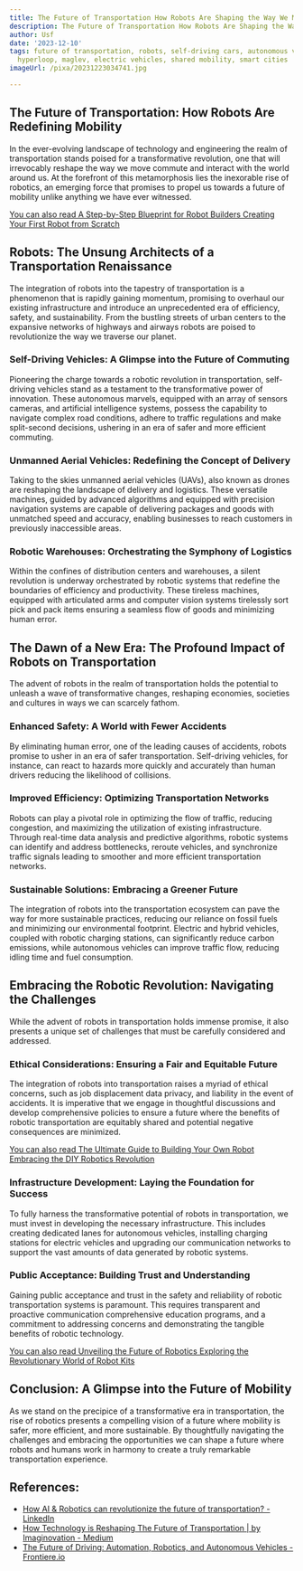 ```yaml
---
title: The Future of Transportation How Robots Are Shaping the Way We Move
description: The Future of Transportation How Robots Are Shaping the Way We Move
author: Usf
date: '2023-12-10'
tags: future of transportation, robots, self-driving cars, autonomous vehicles, drones,
  hyperloop, maglev, electric vehicles, shared mobility, smart cities
imageUrl: /pixa/20231223034741.jpg

---
```

## The Future  of Transportation:  How Robots Are  Redefining  Mobility

In the ever-evolving landscape of technology and engineering the realm of transportation stands poised for a transformative revolution, one that will irrevocably  reshape the way we move commute and interact with  the world  around us. At the forefront of this metamorphosis  lies the inexorable  rise of robotics, an emerging force that promises to propel us towards a future of mobility unlike anything we have ever witnessed.

[You  can also read A Step-by-Step  Blueprint for Robot Builders Creating Your First Robot from Scratch](A%20Step-by-Step%20Blueprint%20for%20Robot%20Builders%20Creating%20Your%20First%20Robot%20from%20Scratch)


## Robots: The Unsung  Architects of a Transportation Renaissance

The integration of robots into the tapestry of transportation is  a  phenomenon that  is rapidly gaining momentum, promising to overhaul our existing infrastructure and introduce an unprecedented era of efficiency, safety, and sustainability.  From the bustling streets of urban centers to the  expansive networks of  highways and airways robots are poised to revolutionize the way we traverse our planet.

### Self-Driving Vehicles: A Glimpse into the Future of Commuting

Pioneering the charge towards a robotic revolution in transportation, self-driving  vehicles stand as a  testament to the transformative power of innovation. These autonomous marvels, equipped with an array of sensors cameras, and artificial intelligence systems, possess the capability to  navigate complex  road conditions, adhere  to traffic regulations and make split-second decisions, ushering in an era of safer and more efficient commuting.

###  Unmanned Aerial Vehicles: Redefining the  Concept of Delivery

Taking to the skies unmanned aerial vehicles (UAVs), also known as drones are reshaping  the  landscape of delivery and logistics. These versatile machines,  guided by advanced algorithms and equipped with precision navigation systems are capable of delivering packages and goods with unmatched speed and  accuracy, enabling businesses to reach customers in previously inaccessible areas.

### Robotic Warehouses: Orchestrating the Symphony of Logistics

Within the confines of distribution centers and  warehouses, a  silent revolution is underway orchestrated by robotic  systems  that redefine the boundaries  of efficiency and productivity. These  tireless machines, equipped with articulated arms  and computer vision systems tirelessly sort pick  and  pack items  ensuring a seamless  flow of goods and minimizing human error.

## The Dawn of a New Era: The Profound Impact of Robots on Transportation

The advent of robots in the realm of transportation holds the  potential to unleash a wave of transformative changes, reshaping economies, societies  and cultures in ways we can scarcely fathom.

### Enhanced Safety:  A World  with Fewer Accidents

By eliminating human error, one of the leading causes of accidents,  robots promise to usher in an  era of safer transportation. Self-driving vehicles, for instance, can react  to hazards  more quickly and accurately than human drivers reducing the likelihood of collisions.

### Improved  Efficiency: Optimizing Transportation Networks

Robots  can play a  pivotal  role in  optimizing the  flow of traffic, reducing congestion, and maximizing the utilization of existing infrastructure. Through real-time data analysis and predictive algorithms, robotic systems can identify and address bottlenecks, reroute vehicles, and synchronize traffic signals leading to smoother and more efficient transportation networks.

### Sustainable Solutions:  Embracing a Greener Future

The integration of robots into the transportation ecosystem can pave the way for more sustainable practices, reducing  our reliance on  fossil fuels and minimizing  our environmental footprint. Electric  and hybrid vehicles, coupled with robotic charging stations, can significantly reduce carbon emissions, while  autonomous vehicles can improve traffic flow,  reducing idling time and  fuel consumption.

## Embracing the Robotic Revolution: Navigating  the Challenges

While the advent of robots in transportation holds immense promise, it also presents a unique  set  of challenges that must be carefully considered and addressed.

### Ethical Considerations: Ensuring a Fair and Equitable Future

The integration of robots into transportation raises a myriad of  ethical concerns, such as job  displacement data privacy,  and liability in the event of accidents. It is  imperative that we engage in thoughtful discussions and develop comprehensive policies to ensure a future where  the benefits of robotic transportation are equitably shared  and  potential negative consequences are minimized.

[You can  also read The Ultimate Guide to Building  Your Own Robot Embracing the DIY Robotics  Revolution](The%20Ultimate%20Guide%20to%20Building%20Your%20Own%20Robot%20Embracing%20the%20DIY%20Robotics%20Revolution)


### Infrastructure Development: Laying the Foundation for Success

To fully harness the transformative potential of robots in transportation,  we  must invest in developing the necessary  infrastructure. This includes creating dedicated lanes for autonomous vehicles, installing charging stations for electric vehicles and upgrading our communication networks to support the vast amounts of data generated by robotic systems.

### Public Acceptance: Building Trust and Understanding

Gaining public acceptance and trust in the safety and reliability of robotic transportation systems is paramount. This requires transparent and proactive communication comprehensive education programs, and a commitment to addressing concerns and demonstrating the tangible benefits of robotic technology.

[You can also read Unveiling the Future of Robotics Exploring the Revolutionary World of  Robot Kits](Unveiling%20the%20Future%20of%20Robotics%20Exploring%20the%20Revolutionary%20World%20of%20Robot%20Kits)


## Conclusion: A Glimpse into the Future  of Mobility

As we stand on the precipice of a  transformative era  in transportation, the rise of robotics presents a compelling vision of a future where mobility is safer, more efficient, and more sustainable. By thoughtfully navigating the challenges and embracing the opportunities we can shape a future where robots and humans work  in harmony to create a truly remarkable transportation experience.

## References:
- [How AI & Robotics can revolutionize the future of transportation? - LinkedIn](https://www.linkedin.com/pulse/how-ai-robotics-can-revolutionize-future-transportation)
- [How Technology is Reshaping The Future of Transportation | by Imaginovation - Medium](https://medium.com/@Imaginovation/how-technology-is-reshaping-the-future-of-transportation-7ca4786ad7fe)
- [The Future of Driving: Automation, Robotics, and Autonomous Vehicles - Frontiere.io](https://frontiere.io/automation-and-robotics-collaborative-robots-and-autonomous-vehicles/)
